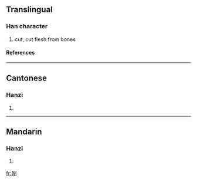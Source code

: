 {{see|剮}}

==Translingual==
===Han character===
{{Han char|rad=刀|as=07|sn=9|four=|canj=口月中弓 (RBLN)}}
# cut, cut flesh from bones
====References====
{{Han ref|kx=0140.291|hdz=10342.020|uh=5250|ud=21072}}
----
==Cantonese==
===Hanzi===
{{yue-hanzi|jyut=|y=wa2}}
# {{defn|Cantonese}}
----
==Mandarin==
===Hanzi===
{{cmn-hanzi|tra=剮|pin=[[chuāng]] (chuang1), [[guǎ]] (gua3)|wg=ch'uang<sup>1</sup>, kua<sup>3</sup>}}
# {{defn|Mandarin}}




[[fr:剐]]